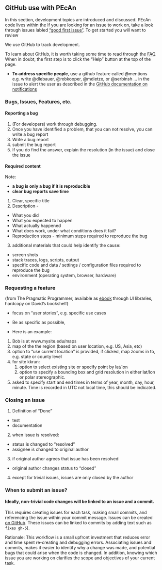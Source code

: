 ## GitHub use with PEcAn

In this section, development topics are introduced and discussed. PEcAn code lives within the If you are looking for an issue to work on, take a look through issues labled ["good first issue"](https://github.com/PecanProject/pecan/issues?q=is%3Aopen+is%3Aissue+label%3A%22good+first+issue%22). To get started you will want to review 


We use GitHub to track development. 

To learn about GitHub, it is worth taking some time to read through the [FAQ](https://help.github.com/). When in doubt, the first step is to click the "Help" button at the top of the page.

* **To address specific people**, use a github feature called @mentions e.g. write @dlebauer, @robkooper, @mdietze, or @serbinsh ... in the issue to alert the user as described in the [GitHub documentation on notifications](https://help.github.com/articles/notifications)


### Bugs, Issues, Features, etc.


#### Reporting a bug

1. (For developers) work through debugging.
2. Once you have identified a problem, that you can not resolve, you can write a bug report
3. Write a bug report
4. submit the bug report
5. If you do find the answer, explain the resolution (in the issue) and close the issue

#### Required content

Note: 

* **a bug is only a bug if it is reproducible**
* **clear bug reports save time**

1.  Clear, specific title
2.  Description - 
 * What you did
 * What you expected to happen
 * What actually happened
 * What does work, under what conditions does it fail?
 * Reproduction steps - minimum steps required to reproduce the bug
3. additional materials that could help identify the cause:
 * screen shots
 * stack traces, logs, scripts, output
 * specific code and data / settings / configuration files required to reproduce the bug
 * environment (operating system, browser, hardware)

### Requesting a feature


(from The Pragmatic Programmer, available as
[ebook](http://proquestcombo.safaribooksonline.com/0-201-61622-X/223)
through UI libraries, hardcopy on David’s bookshelf)\

* focus on “user stories”, e.g. specific use cases
* Be as specific as possible, 

* Here is an example:

 1.  Bob is at www.mysite.edu/maps
 2.  map of the the region (based on user location, e.g. US, Asia, etc)
 3.  option to “use current location” is provided, if clicked, map zooms in to, e.g. state or county level
 4.  for site kkrun:
        1.  option to select existing site or specify point by lat/lon
        2.  option to specify a bounding box and grid resolution in
            either lat/lon or polar stereographic.
5.  asked to specify start and end times in terms of year, month, day, hour, minute. Time is recorded in UTC not local time, this should be indicated.

### Closing an issue

1. Definition of “Done”
 * test
 * documentation
2.  when issue is resolved:
 * status is changed to “resolved”
 * assignee is changed to original author
3. if original author agrees that issue has been resolved
 * original author changes status to “closed”
4.  except for trivial issues, issues are only closed by the author 

### When to submit an issue?


#### Ideally, non-trivial code changes will be linked to an issue and a commit.

This requires creating issues for each task, making small commits, and referencing the issue within your commit message. Issues can be created [on GitHub](https://github.com/PecanProject/pecan/issues/new). These issues can be linked to commits by adding text such as `fixes gh-5`).

Rationale: This workflow is a small upfront investment that reduces error and time spent re-creating and debugging errors. Associating issues and commits, makes it easier to identify why a change was made, and potential bugs that could arise when the code is changed. In addition, knowing which issue you are working on clarifies the scope and objectives of your current task. 




